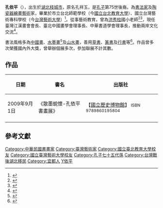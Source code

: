 {{Expand|time=2017-02-07T02:32:06+00:00}}
'''孔依平'''（{{bd|1933年|5月20日}}），出生於[[湖北|湖北]][[枝城市|枝城市]]，原名孔祥玉，是[[孔子|孔子]]第75世後裔。為[[書法家|書法家]]及[[陶瓷器|陶瓷器]][[繪畫藝術|繪畫藝術]]家，畢業於市立台北師範學校（今[[國立台北教育大學|國立台北教育大學]]）、國立台灣藝術專科學校（今[[台灣藝術大學|台灣藝術大學]]）<ref>{{cite news |title=孔子後代孔依平書畫展 台中展出 |url=http://www.epochtimes.com/b5/10/1/10/n2782618.htm |language=中文 |publisher=[[大紀元時報|大紀元時報]] |date=2010-01-10 |accessdate=2017-02-06 |archive-date=2018-07-02 |archive-url=https://web.archive.org/web/20180702093128/http://www.epochtimes.com/b5/10/1/10/n2782618.htm |dead-url=no }}</ref>。從事藝術教育，曾為[[洪秀柱|洪秀柱]]國小老師<ref>{{cite news |title=自嘲選情像苗栗財政 讓洪秀柱堅持選的人是他... |url=http://m.ltn.com.tw/news/politics/breakingnews/1419181 |language=中文 |publisher=[[自由時報|自由時報]] |date=2015-08-21 |accessdate=2017-02-07 |archive-date=2018-05-13 |archive-url=https://web.archive.org/web/20180513081223/http://m.ltn.com.tw/news/politics/breakingnews/1419181 |dead-url=no }}</ref><ref>{{cite news |title=洪秀柱小學恩師掏養老本挺愛徒 |url=http://magazine.chinatimes.com/wantweekly/20150903004303-300109 |language=中文 |publisher=[[中時電子報|中時電子報]] |date=2015-09-03 |accessdate=2017-02-07 |archive-date=2018-07-01 |archive-url=https://web.archive.org/web/20180701194022/http://magazine.chinatimes.com/wantweekly/20150903004303-300109 |dead-url=yes }}</ref>，現任臺灣江漢畫會會長、臺北中國畫學會理事長、中華書道學會理事長，推動兩岸文化交流<ref>{{Cite web |url=http://hk.huaxia.com/jztb/jzxw/jtwl/2013/05/3342332.html |title=荊州市臺辦給台灣籍在荊畫家孔依平先生拜壽 |access-date=2017-02-06 |archive-date=2017-02-07 |archive-url=https://web.archive.org/web/20170207112944/http://hk.huaxia.com/jztb/jzxw/jtwl/2013/05/3342332.html |dead-url=yes }}</ref>。

書法風格多為[[中國畫|中國畫]]、[[水墨畫|水墨畫]]<ref>{{cite web |url=http://eastnews.tw/index.php?option=com_content&view=article&id=44996:-24-&catid=36:life&Itemid=60 |language=中文 |title=海星中學 孔令堅匯集孔依平24幅作品 製作桌曆推廣花蓮水墨美學 |publisher=東方報 |date=2014-12-23 |accessdate=2017-02-07 }}{{Dead link|date=2019年10月 |bot=InternetArchiveBot |fix-attempted=yes }}</ref>及[[山水畫|山水畫]]，善用[[草書|草書]]、[[篆書|篆書]]及[[行書|行書]]等<ref>{{cite web |url=http://www.eastnews.tw/index.php?option=com_content&view=article&id=59166:2016-01-29-16-30-38&catid=34:focus&Itemid=54 |language=中文 |title=孔依平贈鷹雄展翅 讚李有成筆墨不凡 |publisher=東方報 |date=2016-01-30 |accessdate=2017-02-07 }}{{Dead link|date=2019年10月 |bot=InternetArchiveBot |fix-attempted=yes }}</ref>。作品曾多次榮獲國內外大獎，曾舉辦個展多次，參加聯展不計其數。

==作品==
{| class="wikitable"
|- 
!align="center"|日期
!align="center"|書名
!align="center"|出版社
|-
|align="left"|2009年9月1日
|align="left"|《散墨蛻懷-孔依平書畫展》
|align="left"|【[[國立歷史博物館|國立歷史博物館]]】 <small>ISBN 9789860195804</small>
|-
|}

==參考文獻==
{{reflist}}

{{DEFAULTSORT:K}}

[[Category:中華民國書畫家|Category:中華民國書畫家]]
[[Category:臺灣藝術家|Category:臺灣藝術家]]
[[Category:國立臺北教育大學校友|Category:國立臺北教育大學校友]]
[[Category:國立臺灣藝術大學校友|Category:國立臺灣藝術大學校友]]
[[Category:孔子七十五代孫|Category:孔子七十五代孫]]
[[Category:台灣戰後湖北移民|Category:台灣戰後湖北移民]]
[[Category:宜都人|Category:宜都人]]
[[Category:孔姓|Y依平]]